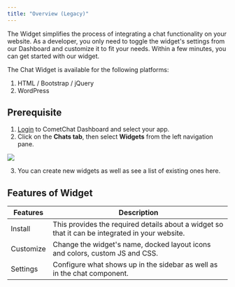 ```yaml
---
title: "Overview (Legacy)"
---
```


The Widget simplifies the process of integrating a chat functionality on your website. As a developer, you only need to toggle the widget's settings from our Dashboard and customize it to fit your needs. Within a few minutes, you can get started with our widget.

The Chat Widget is available for the following platforms:

1. HTML / Bootstrap / jQuery
2. WordPress

## Prerequisite

1. [Login](https://app.cometchat.com/login) to CometChat Dashboard and select your app.
2. Click on the **Chats tab**, then select **Widgets** from the left navigation pane.

<Frame>
  <img src="/images/22087faf-cometchat-dashboard-widget-landing-page-d80347fbe5aaaf9e51f67caace0e114c.png" />
</Frame>

3. You can create new widgets as well as see a list of existing ones here.

## Features of Widget

| Features  | Description                                                                                     |
| --------- | ----------------------------------------------------------------------------------------------- |
| Install   | This provides the required details about a widget so that it can be integrated in your website. |
| Customize | Change the widget's name, docked layout icons and colors, custom JS and CSS.                    |
| Settings  | Configure what shows up in the sidebar as well as in the chat component.                        |
